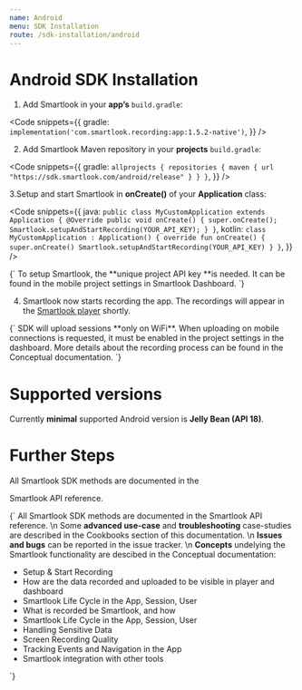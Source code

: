 ```yaml
---
name: Android
menu: SDK Installation
route: /sdk-installation/android
---
```


# Android SDK Installation

1. Add Smartlook in your **app’s** `build.gradle`:

<Code
  snippets={{
    gradle: `
implementation('com.smartlook.recording:app:1.5.2-native')
`,
  }}
/>

2. Add Smartlook Maven repository in your **projects** `build.gradle`:

<Code
  snippets={{
    gradle: `
allprojects {
  repositories {
    maven {
      url "https://sdk.smartlook.com/android/release"
    }
  }
}
`,
  }}
/>

3.Setup and start Smartlook in **onCreate()** of your **Application** class:

<Code
  snippets={{
      java: `
public class MyCustomApplication extends Application {
    @Override
    public void onCreate() {
        super.onCreate();
        Smartlook.setupAndStartRecording(YOUR_API_KEY);
    }
}
      `,
      kotlin: `
class MyCustomApplication : Application() {
    override fun onCreate() {
        super.onCreate()
        Smartlook.setupAndStartRecording(YOUR_API_KEY)
    }
}
      `,
  }}
/>

<TextBlock kind="important">
{`
To setup Smartlook, the **unique project API key **is needed. It can be found in the mobile project settings in <Link to="https://app.smartlook.com/settings/projects">Smartlook Dashboard</Link>.
`}
</TextBlock>

4. Smartlook now starts recording the app. The recordings will appear in the [Smartlook player](https://app.smartlook.com/) shortly.

<TextBlock kind="important">
{`
SDK will upload sessions **only on WiFi**. When uploading on mobile connections is requested, it must be enabled in the project settings in the dashboard. More details about the recording process can be found in the <Link to="/conceptual/when-the-recordings-appear-in-dashboard">Conceptual documentation</Link>.
`}
</TextBlock>

# Supported versions
Currently **minimal** supported Android version is **Jelly Bean (API 18)**.

# Further Steps

All Smartlook SDK methods are documented in the
<Link to="/api_reference" platform="android">Smartlook API reference</Link>.

<TextBlock>{`
All Smartlook SDK methods are documented in the <Link to="/api_reference" platform="android">Smartlook API reference</Link>.
\n
Some **advanced use-case** and **troubleshooting** case-studies are described in the Cookbooks section of this documentation.
\n
**Issues and bugs** can be reported in the <Link to="https://github.com/smartlook/smartlook-mobile-issue-tracker">issue tracker</Link>.
\n
**Concepts** undelying the Smartlook functionality are descibed in the Conceptual documentation:
* <Link to="/conceptual/setup-and-start-recording" platform="android">Setup & Start Recording</Link>
* <Link to="/conceptual/when-the-recordings-appear-in-dashboard" platform="android">How are the data recorded and uploaded to be visible in player and dashboard</Link>
* <Link to="/conceptual/life-cycle-session-user" platform="android">Smartlook Life Cycle in the App, Session, User</Link>
* <Link to="/conceptual/what-and-how-is-recorded" platform="android">What is recorded be Smartlook, and how</Link>
* <Link to="/conceptual/life-cycle-session-user" platform="android">Smartlook Life Cycle in the App, Session, User</Link>
* <Link to="/conceptual/handling-sensitive-data" platform="android">Handling Sensitive Data</Link>
* <Link to="/conceptual/screen-recording-quality" platform="android">Screen Recording Quality</Link>
* Tracking <Link to="/conceptual/event-tracking" platform="android">Events</Link> and <Link to="/conceptual/recording-navigation" platform="android">Navigation</Link> in the App
* <Link to="/conceptual/integrating-with-other-tools" platform="android">Smartlook integration with other tools</Link>
`}</TextBlock>




